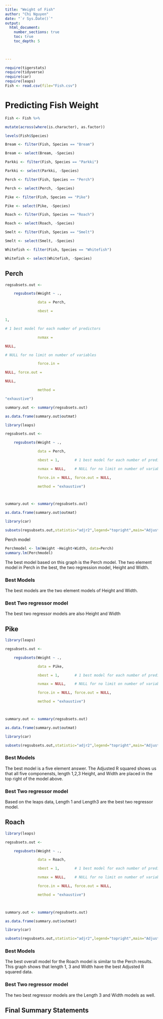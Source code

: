 ```yaml
---
title: "Weight of Fish"
author: "Chi Nguyen"
date: "`r Sys.Date()`"  
output: 
  html_document:
    number_sections: true
    toc: true
    toc_depth: 5

 
    
---
```



```r
require(tigerstats)
require(tidyverse)
require(car)
require(leaps)
Fish <- read.csv(file="Fish.csv")
```








# Predicting Fish Weight

```r
Fish <- Fish %>%

mutate(across(where(is.character), as.factor))

levels(Fish$Species)
```



```r
Bream <- filter(Fish, Species == "Bream")

Bream <- select(Bream, -Species) 

Parkki <- filter(Fish, Species == "Parkki")

Parkki <- select(Parkki, -Species) 

Perch <- filter(Fish, Species == "Perch")

Perch <- select(Perch, -Species) 

Pike <- filter(Fish, Species == "Pike")

Pike <- select(Pike, -Species)

Roach <- filter(Fish, Species == "Roach")

Roach <- select(Roach, -Species) 

Smelt <- filter(Fish, Species == "Smelt")

Smelt <- select(Smelt, -Species) 

Whitefish <- filter(Fish, Species == "Whitefish")

Whitefish <- select(Whitefish, -Species) 
```


## Perch

```r
regsubsets.out <-

    regsubsets(Weight ~ .,

               data = Perch,

               nbest = 

1,       

# 1 best model for each number of predictors

               nvmax = 

NULL,    

# NULL for no limit on number of variables

               force.in = 

NULL, force.out = 

NULL,

               method = 

"exhaustive")

summary.out <- summary(regsubsets.out)

as.data.frame(summary.out$outmat)


```

```r
library(leaps)

regsubsets.out <-

    regsubsets(Weight ~ .,

               data = Perch,

               nbest = 1,       # 1 best model for each number of predictors

               nvmax = NULL,    # NULL for no limit on number of variables

               force.in = NULL, force.out = NULL,

               method = "exhaustive")

 

summary.out <- summary(regsubsets.out)

as.data.frame(summary.out$outmat)

library(car)

subsets(regsubsets.out,statistic="adjr2",legend="topright",main="Adjusted R^2")


```

Perch model 

```r
Perchmodel <- lm(Weight ~Height+Width, data=Perch)
summary.lm(Perchmodel)
```


The best model based on this graph is the Perch model. The two element model in Perch in the best, the two regression model, Height and Width.


### Best Models

The best models are the two element models of Height and Width.

### Best Two regressor model

The best two regressor models are also Height and Width

## Pike

```r
library(leaps)

regsubsets.out <-

    regsubsets(Weight ~ .,

               data = Pike,

               nbest = 1,       # 1 best model for each number of predictors

               nvmax = NULL,    # NULL for no limit on number of variables

               force.in = NULL, force.out = NULL,

               method = "exhaustive")

 

summary.out <- summary(regsubsets.out)

as.data.frame(summary.out$outmat)

library(car)

subsets(regsubsets.out,statistic="adjr2",legend="topright",main="Adjusted R^2")


```

### Best Models

The best model is a five element answer. The Adjusted R squared shows us that all five componensts, length 1,2,3 Height, and Width are placed in the top right of the model above. 

### Best Two regressor model

Based on the leaps data, Length 1 and Length3 are the best two regressor model.

## Roach

```r
library(leaps)

regsubsets.out <-

    regsubsets(Weight ~ .,

               data = Roach,

               nbest = 1,       # 1 best model for each number of predictors

               nvmax = NULL,    # NULL for no limit on number of variables

               force.in = NULL, force.out = NULL,

               method = "exhaustive")

 

summary.out <- summary(regsubsets.out)

as.data.frame(summary.out$outmat)

library(car)

subsets(regsubsets.out,statistic="adjr2",legend="topright",main="Adjusted R^2")


```

### Best Models

The best overall model for the Roach model is similar to the Perch results. This graph shows that length 1, 3 and Width have the best Adjusted R squared data.

### Best Two regressor model

The two best regressor models are the Length 3 and Width models as well.

## Final Summary Statements



